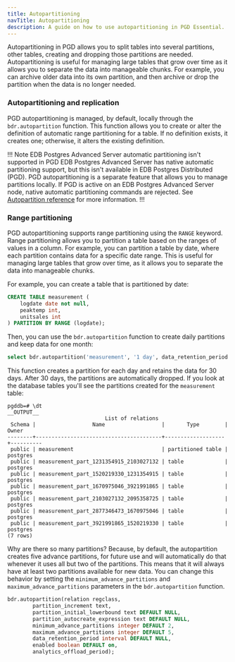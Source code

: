 ```yaml
---
title: Autopartitioning
navTitle: Autopartitioning
description: A guide on how to use autopartitioning in PGD Essential.
---
```


Autopartitioning in PGD allows you to split tables into several partitions, other tables, creating and dropping those partitions are needed. Autopartitioning is useful for managing large tables that grow over time as it allows you to separate the data into manageable chunks. For example, you can archive older data into its own partition, and then archive or drop the partition when the data is no longer needed.

### Autopartitioning and replication

PGD autopartitioning is managed, by default, locally through the `bdr.autopartition` function. This function allows you to create or alter the definition of automatic range partitioning for a table. If no definition exists, it creates one; otherwise, it alters the existing definition.

!!! Note EDB Postgres Advanced Server automatic partitioning isn't supported in PGD
EDB Postgres Advanced Server has native automatic partitioning support, but this isn't available in EDB Postgres Distributed (PGD). PGD autopartitioning is a separate feature that allows you to manage partitions locally. If PGD is active on an EDB Postgres Advanced Server node, native automatic partitioning commands are rejected. See [Autopartition reference](/pgd/latest/reference/autopartition) for more information.
!!!

### Range partitioning

PGD autopartitioning supports range partitioning using the `RANGE` keyword. Range partitioning allows you to partition a table based on the ranges of values in a column. For example, you can partition a table by date, where each partition contains data for a specific date range. This is useful for managing large tables that grow over time, as it allows you to separate the data into manageable chunks.

For example, you can create a table that is partitioned by date:

```sql
CREATE TABLE measurement (
    logdate date not null,
    peaktemp int,
    unitsales int
) PARTITION BY RANGE (logdate);
```

Then, you can use the `bdr.autopartition` function to create daily partitions and keep data for one month:

```sql
select bdr.autopartition('measurement', '1 day', data_retention_period := '30 days');
```

This function creates a partition for each day and retains the data for 30 days. After 30 days, the partitions are automatically dropped. If you look at the database tables you'll see the partitions created for the `measurement` table:

```console
pgddb=# \dt
__OUTPUT__
                               List of relations
 Schema |                  Name                  |       Type        |  Owner
--------+----------------------------------------+-------------------+----------
 public | measurement                            | partitioned table | postgres
 public | measurement_part_1231354915_2103027132 | table             | postgres
 public | measurement_part_1520219330_1231354915 | table             | postgres
 public | measurement_part_1670975046_3921991865 | table             | postgres
 public | measurement_part_2103027132_2095358725 | table             | postgres
 public | measurement_part_2877346473_1670975046 | table             | postgres
 public | measurement_part_3921991865_1520219330 | table             | postgres
(7 rows)
```

Why are there so many partitions? Because, by default, the autopartition creates five advance partitions, for future use and will automatically do that whenever it uses all but two of the partitions. This means that it will always have at least two partitions available for new data. You can change this behavior by setting the `minimum_advance_partitions` and `maximum_advance_partitions` parameters in the `bdr.autopartition` function.


```sql
bdr.autopartition(relation regclass,
		partition_increment text,
		partition_initial_lowerbound text DEFAULT NULL,
		partition_autocreate_expression text DEFAULT NULL,
		minimum_advance_partitions integer DEFAULT 2,
		maximum_advance_partitions integer DEFAULT 5,
		data_retention_period interval DEFAULT NULL,
		enabled boolean DEFAULT on,
		analytics_offload_period);
```
